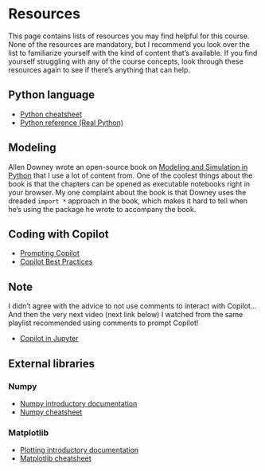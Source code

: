 # Resources
This page contains lists of resources you may find helpful for this course.
None of the resources are mandatory, but I recommend you look over the list to familiarize yourself with the kind of content that's available.
If you find yourself struggling with any of the course concepts, look through these resources again to see if there's anything that can help.

## Python language

* [Python cheatsheet](reference/python-cheat-sheet.pdf)
* [Python reference (Real Python)](https://realpython.com/ref/)

## Modeling

Allen Downey wrote an open-source book on [Modeling and Simulation in Python](https://allendowney.github.io/ModSimPy/index.html) that I use a lot of content from.
One of the coolest things about the book is that the chapters can be opened as executable notebooks right in your browser.
My one complaint about the book is that Downey uses the dreaded `import *` approach in the book, which makes it hard to tell when he's using the package he wrote to accompany the book.

## Coding with Copilot

* [Prompting Copilot](https://www.youtube.com/watch?v=hh1nOX14TyY&t=118s)
* [Copilot Best Practices](https://www.youtube.com/watch?v=2q0BoioYSxQ&list=PLj6YeMhvp2S7rQaCLRrMnzRdkNdKnMVwg&index=48)

::: callout-note
## Note
I didn't agree with the advice to not use comments to interact with Copilot... And then the very next video (next link below) I watched from the same playlist recommended using comments to prompt Copilot!
:::

* [Copilot in Jupyter](https://www.youtube.com/watch?v=QS_bh-3qKdw&list=PLj6YeMhvp2S7rQaCLRrMnzRdkNdKnMVwg&index=106)

## External libraries

### Numpy
* [Numpy introductory documentation](https://numpy.org/doc/stable/user/absolute_beginners.html)
* [Numpy cheatsheet](reference/Numpy_Python_Cheat_Sheet.pdf)
  

### Matplotlib
* [Plotting introductory documentation](https://matplotlib.org/stable/users/explain/quick_start.html)
* [Matplotlib cheatsheet](reference/matplotlib-cheatsheets.pdf)
